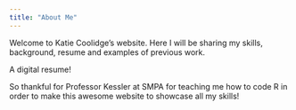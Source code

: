 ```yaml
---
title: "About Me"
---
```


Welcome to Katie Coolidge's website. Here I will be sharing my skills, background, resume and examples of previous work.

A digital resume!

So thankful for Professor Kessler at SMPA for teaching me how to code R in order to make this awesome website to showcase all my skills!


